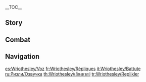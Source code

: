 {{CharacterTabs}}
{{LanguageTabs}}
__TOC__
==Story==
{{VO/Story
|character           = Wriothesley
|language            = en
|name                = Wriothesley

|vo_01_01_title      = Hello
|vo_01_01_file       = VO_{language}{character} Hello.ogg
|vo_01_01_tx         = Hello, please try to quickly summarize your intents and goals for this meeting. Oh? You're not here for business? Well, that just makes me even more nervous.<br>Alright, then perhaps we should sit down and discuss things in a little more detail... Oh, and you can call me "Your Grace." That's what they all call me down in the [[Fortress of Meropide|Fortress]], and... well, I kinda got used to it.

|vo_02_01_title      = Chat: Stickers
|vo_02_01_file       = VO_{language}{character} Chat - Stickers.ogg
|vo_02_01_tx         = If you ever see any stickers on my back, do me a favor and take them off... [[Melusine]]s like to play pranks sometimes.

|vo_02_02_title      = Chat: Pets
|vo_02_02_file       = VO_{language}{character} Chat - Pets.ogg
|vo_02_02_tx         = I once considered keeping some pets in my office, but soon gave up on the idea. It's just not right to keep small animals where they won't be able to see the sun.

|vo_02_03_title      = Chat: Words of Advice
|vo_02_03_file       = VO_{language}{character} Chat - Words of Advice.ogg
|vo_02_03_tx         = Word of advice: Don't break the law. Hmm, is there anything else? Oh, yeah... Seriously, don't break the law.

|vo_03_01_title      = When It Rains
|vo_03_01_file       = VO_{language}{character} When It Rains.ogg
|vo_03_01_tx         = Oh, it's raining? That's alright. A real problem would be if we could feel water dripping on our heads in the Fortress of Meropide.

|vo_03_02_title      = When Thunder Strikes
|vo_03_02_file       = VO_{language}{character} When Thunder Strikes.ogg
|vo_03_02_tx         = You know, they say if you're scared of the thunder, it's really because you've got something else to hide.

|vo_03_03_title      = When It Snows
|vo_03_03_file       = VO_{language}{character} When It Snows.ogg
|vo_03_03_tx         = Hmm... This is a different kind of cold than what I'm used to.

|vo_03_04_title      = When the Sun Is Out
|vo_03_04_file       = VO_{language}{character} When the Sun Is Out.ogg
|vo_03_04_tx         = They say there's nothing new under the sun, but somehow a picnic in the warm sunshine never gets old.

|vo_04_01_title      = Good Morning
|vo_04_01_file       = VO_{language}{character} Good Morning.ogg
|vo_04_01_tx         = Morning. What do the papers have to say about today's weather forecast?

|vo_04_02_title      = Good Afternoon
|vo_04_02_file       = VO_{language}{character} Good Afternoon.ogg
|vo_04_02_tx         = The [[Coupon Cafeteria]] is probably crowded right now. I'll have someone deliver the food straight to my office.

|vo_04_03_title      = Good Evening
|vo_04_03_file       = VO_{language}{character} Good Evening.ogg
|vo_04_03_tx         = Huh, is it evening already? Could have sworn I'd just had my afternoon tea.

|vo_04_04_title      = Good Night
|vo_04_04_file       = VO_{language}{character} Good Night.ogg
|vo_04_04_tx         = Good night. I'll be staying up for a little while yet &mdash; want to run some numbers while everything's nice and quiet.

|vo_05_01_title      = About {character}: Misunderstanding
|vo_05_01_file       = VO_{language}{character} About {character} - Misunderstanding.ogg
|vo_05_01_tx         = People have this tendency to see me as an all-knowing figure with mystical powers. In reality, I'm just one man with two eyes and two ears. How can I possibly know everything that's happening in the Fortress of Meropide?

|vo_05_02_title      = About {character}: Small Breaks
|vo_05_02_quest      = Reborn in the Land of Grievances
|vo_05_02_friendship = 4
|vo_05_02_file       = VO_{language}{character} About {character} - Small Breaks.ogg
|vo_05_02_tx         = I finished serving my sentence long ago, so there's nothing stopping me from taking an occasional breather in the overworld as a free citizen.<br>Ah, there's no need to worry... The Fortress of Meropide doesn't currently have any problem so big as to require my round-the-clock presence to operate effectively.

|vo_06_01_title      = About Us: Committing to Jail
|vo_06_01_quest      = Cataclysm's Quickening
|vo_06_01_file       = VO_{language}{character} About Us - Committing to Jail.ogg
|vo_06_01_tx         = I form my first impressions of many people based on the contents of their inmate registration papers. Seems like you're no exception to the rule.

|vo_06_02_title      = About Us: Finishing the Jail Term
|vo_06_02_quest      = Cataclysm's Quickening
|vo_06_02_friendship = 6
|vo_06_02_file       = VO_{language}{character} About Us - Finishing the Jail Term.ogg
|vo_06_02_tx         = They say it's best to begin a friendship when there's no conflict of interest. Seems like the appropriate time has come.

|vo_07_01_title      = About the [[Vision]]
|vo_07_01_friendship = 4
|vo_07_01_file       = VO_{language}{character} About the Vision.ogg
|vo_07_01_tx         = Some inmates once taught me a way to wield the elements by [[Treasure Hoarder Potioneer|throwing around chemical potions]]. I guess whoever's in charge of handing out Visions doesn't care too much about a little rule-bending.

|vo_07_02_title      = Something to Share
|vo_07_02_file       = VO_{language}{character} Something to Share.ogg
|vo_07_02_tx         = Want a tip on how to escape from the [[Gardes]]? Just give yourself a name that's really long and difficult to pronounce. They'll be stumbling over your name as soon as they try to announce that you are under arrest.

|vo_07_03_title      = Interesting Things
|vo_07_03_file       = VO_{language}{character} Interesting Things.ogg
|vo_07_03_tx         = "If a man will not work, he shall not eat." This phrase has been on the walls of the Fortress of Meropide for as long as anyone can remember. I don't know who first came up with it, but it's been pretty useful in the underworld.

|vo_08_01_title      = About [[Neuvillette]]
|vo_08_01_friendship = 4
|vo_08_01_file       = VO_{language}{character} About Neuvillette.ogg
|vo_08_01_tx         = I was once summoned by Neuvillette to discuss some matters with him in his office. When I approached the [[Palais Mermonia]], I saw him standing by the road, completely drenched in the rain. I held out an umbrella for him, and while he thanked me politely, his expression was a little... distressed, I guess. I can only assume that I had disturbed him in the middle of something.
|vo_08_01_mention    = Neuvillette

|vo_08_02_title      = About [[Furina]]
|vo_08_02_quest      = Reborn in the Land of Grievances
|vo_08_02_friendship = 4
|vo_08_02_file       = VO_{language}{character} About Furina.ogg
|vo_08_02_tx         = Miss Furina displayed a severe lack of interest in my trial and excused herself early, probably because I pleaded guilty to all charges as soon as they were announced. Disappointing the [[Hydro Archon]] is a big deal, so... suppose I've got no choice but to keep gifting her copious amounts of the highest quality tea.
|vo_08_02_mention    = Furina

|vo_08_03_title      = About [[Sigewinne]]
|vo_08_03_friendship = 4
|vo_08_03_file       = VO_{language}{character} About Sigewinne.ogg
|vo_08_03_tx         = Sigewinne the head nurse possesses all the virtues associated with the medical profession and genuinely cares for the well-being of everyone around her.<br>She seems to have picked up some bad habits from me, though, like frequently betting with her Melusine friends over who'd be able to put more stickers on my belongings. Hm? No, I'm not actually bothered by it.
|vo_08_03_mention    = Sigewinne

|vo_08_04_title      = About [[Clorinde]]
|vo_08_04_friendship = 4
|vo_08_04_file       = VO_{language}{character} About Clorinde.ogg
|vo_08_04_tx         = Clorinde is the best [[Champion Duelist]] you can find. Her combat prowess is already the stuff of legend. I've never fought her myself, but that's because there's never been a need for it.
|vo_08_04_mention    = Clorinde

|vo_08_05_title      = About [[Lyney]]
|vo_08_05_quest      = Cataclysm's Quickening
|vo_08_05_friendship = 4
|vo_08_05_file       = VO_{language}{character} About Lyney.ogg
|vo_08_05_tx         = I'll admit that when I removed the [[House of the Hearth]]'s spies in the underworld, that was kind of an intentional provocation to the [[Fatui]]. But their only response was to send down a bunch of children... Was it because they truly saw those kids as disposable? Or because they knew I wouldn't have it in me to let them come to serious harm? *sigh*
|vo_08_05_mention    = Lyney

|vo_08_06_title      = About [[Navia]]
|vo_08_06_friendship = 4
|vo_08_06_file       = VO_{language}{character} About Navia.ogg
|vo_08_06_tx         = The Fortress of Meropide works with [[Spina di Rosula]] on some matters regarding supplies and logistics, but we don't have any other dealings. This isn't because I don't trust Navia or her abilities, in fact, I hold her in quite high regard. The only reason we continue to stay out of each other's way is because I wanna honor the agreement I made with the late Mr. [[Callas]].
|vo_08_06_mention    = Navia,Callas

|vo_08_07_title      = About [[Emilie]]
|vo_08_07_friendship = 4
|vo_08_07_file       = VO_{language}{character} About Emilie.ogg
|vo_08_07_tx         = The Fortress of Meropide doesn't need her services. Yet some things are best preserved the way they are, warts and all, so people don't make the same mistakes twice... I say warts, but yeah. I mean the smell.
|vo_08_07_mention    = Emilie

|vo_08_08_title      = About [[Chevreuse]]
|vo_08_08_friendship = 4
|vo_08_08_file       = VO_{language}{character} About Chevreuse.ogg
|vo_08_08_tx         = Most inmates seem to gain a new level of respect for the rules after receiving attention from the [[Special Security and Surveillance Patrol]]. As the captain, Chevreuse is an instrumental part of that team.
|vo_08_08_mention    = Chevreuse

|vo_09_01_title      = More About {character}: I
|vo_09_01_file       = VO_{language}{character} More About {character} - 01.ogg
|vo_09_01_tx         = As a general rule, the less a person sees of me, the happier their life is.

|vo_09_02_title      = More About {character}: II
|vo_09_02_friendship = 3
|vo_09_02_file       = VO_{language}{character} More About {character} - 02.ogg
|vo_09_02_tx         = Hmm? Oh the scar on my body? It's from a gash I got while battling a gigantic undersea monster that tried to take over the Fortress of Meropide.&nbsp;...Hah, just kidding.

|vo_09_03_title      = More About {character}: III
|vo_09_03_friendship = 4
|vo_09_03_file       = VO_{language}{character} More About {character} - 03.ogg
|vo_09_03_tx         = Did you know, many similar models of handcuffs can all be unlocked using the same master key? Except mine, of course. They're different.

|vo_09_04_title      = More About {character}: IV
|vo_09_04_quest      = Cataclysm's Quickening
|vo_09_04_friendship = 5
|vo_09_04_file       = VO_{language}{character} More About {character} - 04.ogg
|vo_09_04_tx         = Honestly, my personal abilities are pretty limited. I got no talent in medicine, inventions, or ship-making. But what I do know how to do is find those people with those talents, and get 'em to come work for me.

|vo_09_05_title      = More About {character}: V
|vo_09_05_quest      = Reborn in the Land of Grievances
|vo_09_05_friendship = 6
|vo_09_05_file       = VO_{language}{character} More About {character} - 05.ogg
|vo_09_05_tx         = I've managed to get myself to a pretty comfortable place in life, but there's still some things I want that are outside my reach, like a peaceful and happy childhood, or the ability to trust other people. Maybe some people would see those feelings as shameful or contradictory, but I don't see a problem with sharing them. After all, why should anybody be afraid to admit what they want?

|vo_10_01_title      = {character}'s Hobbies
|vo_10_01_file       = VO_{language}{character} Hobbies.ogg
|vo_10_01_tx         = Boxing? To me, that's more of a necessity than a hobby. You got some suggestions for actual hobbies?

|vo_10_02_title      = {character}'s Troubles
|vo_10_02_quest      = Reborn in the Land of Grievances
|vo_10_02_file       = VO_{language}{character} Troubles.ogg
|vo_10_02_tx         = While I do possess some stereotypical Fontainian looks, when you're an orphan, you can never really be sure where you're from. Who knows, maybe I'll take a dip in the [[Primordial Sea]] one of these days just to check...

|vo_10_03_title      = Favorite Food
|vo_10_03_file       = VO_{language}{character} Favorite Food.ogg
|vo_10_03_tx         = I usually take some milk with my coffee and two cubes of sugar with my tea.

|vo_10_04_title      = Least Favorite Food
|vo_10_04_file       = VO_{language}{character} Least Favorite Food.ogg
|vo_10_04_tx         = Have you ever had one of Sigewinne's milkshakes? The taste that comes to mind is... what's that flavor... desolation.

|vo_11_01_title      = Receiving a Gift: I
|vo_11_01_file       = VO_{language}{character} Receiving a Gift - 01.ogg
|vo_11_01_tx         = What a perfect blend of flavors. I could have never made this myself.

|vo_11_02_title      = Receiving a Gift: II
|vo_11_02_file       = VO_{language}{character} Receiving a Gift - 02.ogg
|vo_11_02_tx         = Lovely. I'll be sure to treat you to something next time.

|vo_11_03_title      = Receiving a Gift: III
|vo_11_03_file       = VO_{language}{character} Receiving a Gift - 03.ogg
|vo_11_03_tx         = Please excuse me, I'm... I'm gonna brew a cup of tea.

|vo_12_01_title      = Birthday
|vo_12_01_file       = VO_{language}{character} Birthday.ogg
|vo_12_01_tx         = Our tradition says that all children of [[Fontaine]] are born amid their parents' wishes and blessings, but I'd like to think that all children are born from such wonderful feelings. Anything that I can say to celebrate your birth would feel a little trivial next to that, right?<br>Unfortunately, I won't be able to reduce your prison sentence if you were to commit a crime &mdash; the only thing I would be able to pull off would be a special [[Welfare Meal]] for your birthday dinner. With all that in mind, why don't you try to respect the law a bit more around your birthday, so we'll be able to celebrate somewhere nice on the surface?

|vo_13_01_title      = Feelings About Ascension: Intro
|vo_13_01_ascension  = 1
|vo_13_01_file       = VO_{language}{character} Feelings About Ascension - 01.ogg
|vo_13_01_tx         = It is my honor to win your trust.

|vo_13_02_title      = Feelings About Ascension: Building Up
|vo_13_02_ascension  = 2
|vo_13_02_file       = VO_{language}{character} Feelings About Ascension - 02.ogg
|vo_13_02_tx         = Uh oh, looks like I'll owe you a favor now.

|vo_13_03_title      = Feelings About Ascension: Climax
|vo_13_03_ascension  = 4
|vo_13_03_file       = VO_{language}{character} Feelings About Ascension - 03.ogg
|vo_13_03_tx         = Ha, why do you look even more pleased about this than me?

|vo_13_04_title      = Feelings About Ascension: Conclusion
|vo_13_04_ascension  = 6
|vo_13_04_file       = VO_{language}{character} Feelings About Ascension - 04.ogg
|vo_13_04_tx         = I like signs of strength and hope. They give me reassurance that tomorrow will be better than today. This isn't to be pessimistic, but it's impossible for the present to be without its doubts and troubles &mdash; that's just the truth. But come hell or high water, if nothing else then at least we'll be able to figure it out together, right?
}}

==Combat==
{{Combat VO
|character           = Wriothesley
|language            = en

|skill_1_tx          = Let's begin.
|skill_2_tx          = Don't run away now.
|skill_3_tx          = A moment, please.

|burst_1_tx          = Have a safe trip.
|burst_2_tx          = This could get a little chilly.
|burst_3_tx          = Stay cool and face your guilt!

|sprint-s_1_file     = Sprint Start 01,Sprint Start 02,Sprint Start 03

|glider_1_file       = Deploying Wind Glider 01,Deploying Wind Glider 02,Deploying Wind Glider 03

|chest_1_tx          = Oh, this wasn't locked? How convenient.
|chest_2_tx          = I'd take it if I were you. I'm sure it'll come in handy.
|chest_3_tx          = All unclaimed articles should be turned in, so... neither of us saw anything here, right?

|low-hp_1_tx         = No need to fear.
|low-hp_2_tx         = No backup, huh? Fine by me.
|low-hp_3_tx         = Time to improvise.

|ally-low-hp_1_tx    = Step back.
|ally-low-hp_2_tx    = Get to the infirmary.

|fallen_1_tx         = Sorry... I couldn't protect...
|fallen_2_tx         = Instead of going big, guess I'm going home...
|fallen_3_tx         = I have... no objections.

|hit-l_1_tx          = Going easy on me?
|hit-l_2_file        = Light Hit Taken 02,Light Hit Taken 03,Light Hit Taken 04,Light Hit Taken 05,Light Hit Taken 06

|hit-h_1_file        = Heavy Hit Taken 02
|hit-h_1_tx          = ...Not bad.
|hit-h_2_file        = Heavy Hit Taken 01,Heavy Hit Taken 03,Heavy Hit Taken 04,Heavy Hit Taken 05,Heavy Hit Taken 06

|join_1_tx           = Let's get to work.
|join_2_tx           = Got a side job for me? Sure thing.
|join_3_tx           = I'll do my best, but I can't guarantee you victory.

|idle_1_file         = 

|atk-l_1_file        = Light Attack 06,Light Attack 01,Light Attack 02,Light Attack 03,Light Attack 04,Light Attack 05,Light Attack 07

|atk-m_1_file        = Mid Attack 01,Mid Attack 02,Mid Attack 03

|atk-h_1_file        = Heavy Attack 01,Heavy Attack 02,Heavy Attack 03

|climb_1_file        = Climbing 01,Climbing 02,Climbing 03

|climb-b_1_file      = Climbing Breath 01,Climbing Breath 02,Climbing Breath 03

|jump_1_file         = Jumping 01,Jumping 02,Jumping 03,Jumping 04,Jumping 05
}}

==Navigation==
{{Character Navbox|VO}}

[[es:Wriothesley/Voz]]
[[fr:Wriothesley/Répliques]]
[[it:Wriothesley/Battute]]
[[ru:Ризли/Озвучка]]
[[th:Wriothesley/เสียงพากย์]]
[[tr:Wriothesley/Replikler]]